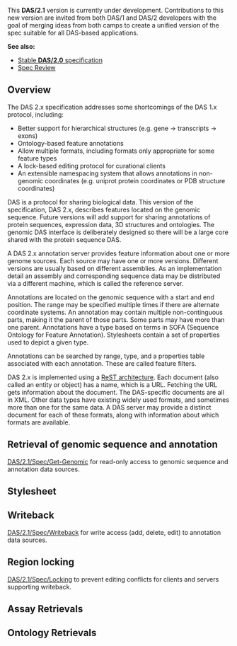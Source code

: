 This '''DAS/2.1''' version is currently under development. Contributions to this new version are invited from both DAS/1 and DAS/2 developers with the goal of merging ideas from both camps to create a unified version of the spec suitable for all DAS-based applications.

'''See also:'''
* [http://biodas.org/documents/das2/das2_protocol.html Stable '''DAS/2.0''' specification]
* [[Spec Review]]

==Overview==

The DAS 2.x specification addresses some shortcomings of the DAS 1.x protocol, including:

* Better support for hierarchical structures (e.g. gene -> transcripts -> exons)
* Ontology-based feature annotations
* Allow multiple formats, including formats only appropriate for some feature types
* A lock-based editing protocol for curational clients
* An extensible namespacing system that allows annotations in non-genomic coordinates (e.g. uniprot protein coordinates or PDB structure coordinates)

DAS is a protocol for sharing biological data.  This version of the
specification, DAS 2.x, describes features located on the genomic
sequence.  Future versions will add support for sharing annotations of
protein sequences, expression data, 3D structures and ontologies.  The
genomic DAS interface is deliberately designed so there will be a
large core shared with the protein sequence DAS.

A DAS 2.x annotation server provides feature information about one or
more genome sources.  Each source may have one or more versions.
Different versions are usually based on different assemblies.  As an
implementation detail an assembly and corresponding sequence data may
be distributed via a different machine, which is called the reference
server.

Annotations are located on the genomic sequence with a start and end
position.  The range may be specified multiple times if there are
alternate coordinate systems.  An annotation may contain multiple
non-continguous parts, making it the parent of those parts.  Some
parts may have more than one parent.  Annotations have a type based on
terms in SOFA (Sequence Ontology for Feature Annotation).  Stylesheets
contain a set of properties used to depict a given type.

Annotations can be searched by range, type, and a properties table
associated with each annotation.  These are called feature filters.

DAS 2.x is implemented using a
[http://www.ics.uci.edu/~fielding/pubs/dissertation/top.htm ReST architecture].
Each document (also called an entity or object) has
a name, which is a URL.  Fetching the URL gets information about the
document.  The DAS-specific documents are all in XML.  Other data
types have existing widely used formats, and sometimes more than one
for the same data.  A DAS server may provide a distinct document for
each of these formats, along with information about which formats are
available.

==Retrieval of genomic sequence and annotation==

[[DAS/2.1/Spec/Get-Genomic]] for read-only access to genomic sequence and annotation data sources.

==Stylesheet==

==Writeback==

[[DAS/2.1/Spec/Writeback]] for write access (add, delete, edit) to annotation data sources.

==Region locking==

[[DAS/2.1/Spec/Locking]] to prevent editing conflicts for clients and servers supporting writeback.

==Assay Retrievals==

==Ontology Retrievals==
